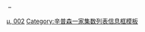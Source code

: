 <div class="center">{{{start_date}}}&nbsp;– {{{end_date}}}</div>
{{{episode_list}}}
<noinclude>
[[Category:辛普森一家模板|µ, 002]]
[[Category:辛普森一家集数列表信息框模板]]
</noinclude>